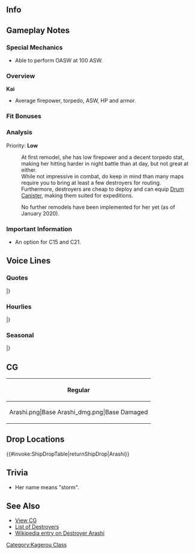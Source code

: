 ==Info==
{{KanmusuInfo|ID=254}}
{{KanmusuInfo|ID=254a}}

==Gameplay Notes==
===Special Mechanics===
* Able to perform OASW at 100 ASW.

===Overview===
'''Kai'''
* Average firepower, torpedo, ASW, HP and armor.  

===Fit Bonuses===
{{:{{BASEPAGENAME}}/Equipment Bonuses}}
{{clear}}

===Analysis===
Priority: '''Low'''

:At first remodel, she has low firepower and a decent torpedo stat, making her hitting harder in night battle than at day, but not great at either.
:While not impressive in combat, do keep in mind than many maps require you to bring at least a few destroyers for routing.
:Furthermore, destroyers are cheap to deploy and can equip [[Drum Canister]], making them suited for expeditions.

:No further remodels have been implemented for her yet (as of January 2020).

===Important Information===
* An option for C15 and C21.

==Voice Lines==
===Quotes===
{{ShipquoteHeader}}
{{ShipquoteKai
|scenario = Introduction
|origin = や、陽炎型駆逐艦十六番艦嵐だ！司令、よろしくな！会えて嬉しいぜ！
|translation = Yo! I'm 16th ship of the Kagerou-class destroyers, Arashi! Please take care of me! Nice to meet you!
|audio = Arashi-Intro.mp3
}}
{{ShipquoteKai
|scenario = Introduction
|kai = yes
|origin = よ、陽炎型駆逐艦十六番艦嵐だ！司令、さあ嵐を……巻き起こそうぜ！
|translation = Yo, I'm 16th ship of the Kagerou-class destroyers, Arashi! Come on, Commander... leave everything to me!
|audio = ArashiKai-Intro.mp3
}}
{{ShipquoteKai
|scenario = Library
|origin = 陽炎型駆逐艦十六番艦、嵐だ。第四駆逐隊を編成して、四水戦で活躍したぜ。
ミッドウェーでは、南雲機動部隊の護りについたんだ。その後も最前線を縦横無尽に駆け抜けて……
最期の時は、暗い海での前線の輸送作戦。僚艦の萩風と一緒さ。 嵐、そして四駆の仲間たち……覚えていてくれよな。頼むぜ。
|translation = I'm the 16th ship of the Kagerou-class destroyers, Arashi. As part of the 4th Destroyer Division, I was active in DesRon4.<ref>DesRon4 is the 4th Torpedo Squadron under Naka.</ref>
During Midway, I was protecting the Nagumo Task Force. Followed by breaking through the front line... My last moment was on that dark sea at the front line of a transport mission. Together with my sister-ship Hagikaze. Please don't forget me... and the rest of DesDiv4.<ref>The rest being: Nowaki, Hagikaze and Maikaze.</ref> I'm counting on you.
|audio = Arashi-Library.mp3
}}
{{ShipquoteKai
|scenario = Secretary 1
|origin = 俺かい？よし、任せろ！
|translation = Me? You got it, let's go!
|audio = Arashi-Sec1.mp3
}}
{{ShipquoteKai
|scenario = Secretary 2
|origin = ん？司令どうした？寂しいのか？まさかな、うふふ
|translation = Hmmm? What is it, Commander? You're lonely? You can't be. Hehe~
|audio = Arashi-Sec2.mp3
}}
{{ShipquoteKai
|scenario = Secretary 3
|origin = はぎぃやめなって！くすぐったいから！おほっ！…お、おお…？って司令かよ！
|translation = Hagi~ no, stop that! I'm ticklish! ... Oh, oh oh...? It's you, Commander!
|audio = Arashi-Sec3.mp3
}}
{{ShipquoteKai
|scenario = Secretary Idle
|origin = さぁ…何か退屈してきたぞー…体がなまってきたぞー…司令は何しとんじゃ。お、なんか忙しそうだな。すこし、待ってやるか。
|translation = Now...what should I do to relieve this boredom... I'll go soft... What to do, Commander. Oh, you're busy. I'll go wait a while then.
|audio = Arashi-SecIdle.mp3
}}
{{ShipquoteKai
|scenario = Wedding
|origin = んだよ、司令。嵐を呼んだか？萩の間違いなんじゃねぇの？…あ、俺でいいの？…そ、そっか。　何だよ改まって、照れるじゃんか！…え、これを指に…。へっ…えへへっ。な、何か、ガラじゃねぇけど…でも、サンキューな。…あったかいぜ。
|translation = Whatup, Commander. You called? You're not mistaking me for Hagi? ...Ah, you're fine with me? ...Tha... that so. What are you being so stiff for, you're making me blush! ...Eh, this ring... He~... Ehehe~. It doesn't really fit me... but thanks ...It's really warm.
|audio = Arashi-Wedding.mp3
}}
{{ShipquoteKai
|scenario = Secretary (Married)
|origin = 何だよ司令、疲れてるのかい？へっ、らしくねぇじゃん。いいよ、少し休んだら？俺が膝枕貸してやんぜ。ほら来なって。いいんだよ、たまには休んだって…な？
|translation = What's wrong, Commander, are you tired? He~ That's not like you. Alrighty then, do you want to take a break? I'll let you use my lap as a pillow. Come on. It's fine to take a break once in a while you know?
|audio = Arashi-SecMarried.mp3
}}
{{ShipquoteKai
|scenario = Player's Score
|origin = お、情報を見るのかい？大事大事♪いい事さ。ほらよ。
|translation = Oh, you want to see the information? It's very important♪ Here you go.
|audio = Arashi-PlayerScore.mp3
}}
{{ShipquoteKai
|scenario = Joining the Fleet
|origin = 第四駆逐隊、旗艦嵐、出るぜ！皆、ついてきな！
|translation =4th Destroyer Division, flagship Arashi, setting off! Everyone follow me! 
|audio = Arashi-JoinFleet.mp3
}}
{{ShipquoteKai
|scenario = Joining the Fleet
|kai = yes
|origin = 第四駆逐隊旗艦嵐、出るぜ！皆、ガツンと行こうぜ！
|translation = 4th Destroyer Division, flagship Arashi, setting off! Let's go with a bang everyone!
|audio = ArashiKai-JoinFleet.mp3
}}
{{ShipquoteKai
|scenario = Equipment 1
|origin = いいねぇ、みなぎるなぁ。サンキュー！
|translation =This is nice~ I'm overwhelmed~. Thanks~! 
|audio = Arashi-Equip1.mp3
}}
{{ShipquoteKai
|scenario = Equipment 2
|origin =ああ。ナメた潜水艦はぶっ飛ばさねぇとな。爆雷は頼むぜ。 
|translation = Ah, I'll beat up those cheeky subs. Please give me a depth charge.<ref>A convoy she was escorting had to abort the mission twice because of attacks from US submarines.</ref>
|audio = Arashi-Equip2.mp3
}}
{{ShipquoteKai
|scenario = Equipment 3
|origin = やるなぁ。いいぜ！
|translation = That's more like it. This is good!
|audio = Arashi-Equip3.mp3
}}
{{ShipquoteKai
|scenario = Supply
|origin = お、ありがたい。サンキューな。
|translation = Oh, I'm grateful. Thanks.
|audio = Arashi-Supply.mp3
}}
{{ShipquoteKai
|scenario = Docking (Minor Damage)
|origin = ひとっ風呂浴びるぜ。いいだろ？
|translation = I'll hit the baths now. Is that OK?
|audio = Arashi-DockMinor.mp3
}}
{{ShipquoteKai
|scenario = Docking (Minor Damage)
|kai = yes
|origin = 萩？…萩！呼んだか？…気のせい、か。
|translation = Hagi? ...Hagi! You called? ...Must have been my imagination.
|audio = ArashiKai-DockMinor.mp3
}}
{{ShipquoteKai
|scenario = Docking (Major Damage)
|origin = かぁーっ、傷に染みるねぇ。風呂は心の洗濯だな。司令も入るかい？
|translation = Gah, my wounds sting. Baths wash the mind clean too. Do you want to get in Commander?
|audio = Arashi-DockMajor.mp3
}}
{{ShipquoteKai
|scenario = Construction
|origin = ああ、なんか新しいの、出来たってさ。
|translation = Ah, it looks like something new has just been finished
|audio = Arashi-Construction.mp3
}}
{{ShipquoteKai
|scenario = Returning from Sortie
|origin = 作戦完了。艦隊戻ったぜ！
|translation = Operation over. The fleet has returned!
|audio = Arashi-SortieReturn.mp3
}}
{{ShipquoteKai
|scenario = Starting a Sortie
|origin = 陽炎型駆逐艦、嵐のお出ましだ。さぁ…嵐巻き起こしてやるぜ！見てなぁ！
|translation = Kagerou-class destroyer, Arashi, heading out. Ah... just leave it all up to me! Just watch me!
|audio = Arashi-Sortie.mp3
}}
{{ShipquoteKai
|scenario = Starting a Battle
|origin = 敵艦発見！合戦準備！撃ち方―…はじめ！
|translation = Enemy spotted! Battle stations! Ready, aim... fire!
|audio = Arashi-BattleStart.mp3
}}
{{ShipquoteKai
|scenario = Attack
|origin = さあ、やってやるぜ！嵐、巻き起こせ！
|translation = Right, let's get started! I'll tear this place up!
|audio = Arashi-Attack.mp3
}}
{{ShipquoteKai
|scenario = Night Battle Attack 
|origin = 天下の第四駆逐隊、まかり通る！
|translation = The greatest 4th Destroyer Division, won't let you get away!
|audio = Arashi-NightAttack.mp3
}}
{{ShipquoteKai
|scenario = Night Battle
|origin = さーて夜戦だ…慎重に大胆に…突入だ！
|translation = Right, it's time for night battle... whether carefully or brashly... charge ahead!
|audio = Arashi-NightBattle.mp3
}}
{{ShipquoteKai
|scenario = MVP
|origin = へっへーん。巻き起こした嵐、しっかり目に焼き付けたか？うん、司令とみんなのおかげさ。
|translation = Hehen~ Did you burn my meteoric image into your eyes? Yup, thanks for the work Commander, everyone.
|audio = Arashi-MVP.mp3
}}
{{ShipquoteKai
|scenario = Minor Damage 1
|origin = ぐあぁっ！チッ、どこからだ！
|translation = Gaah! Tch, where was that from!
|audio = Arashi-MinorDamage1.mp3
}}
{{ShipquoteKai
|scenario = Minor Damage 2
|origin = なっ…なんだなんだ！？敵はどこだ！
|translation = Wh... what what!? Where is the enemy!
|audio = Arashi-MinorDamage2.mp3
}}
{{ShipquoteKai
|scenario = Major Damage
|origin = ちぃっ！なんだよ好き放題やりやがって…だがな…まだ沈まねぇよ！
|translation = Tch! What are you doing as you please... but... I won't sink!
|audio = Arashi-MajorDamage.mp3
}}
{{ShipquoteKai
|scenario = Sunk
|origin = 俺…沈むのか…。萩…また一緒だな…。時雨…あとは…頼んだぜ…
|translation = I'm... sinking huh. Hagi... I'm coming to meet you... Shigure... I leave... everything to you...<ref>Shigure was the sole survivor of the engagement in which she sank.</ref>
|audio = Arashi-Sinking.mp3
}}
|} <references/>

{{clear}}

===Hourlies===
{{ShipquoteHeader | type = hourly}}
{{ShipquoteKai
|scenario = 00:00 
|origin = あー、司令、なんだ、その、今日は、この嵐が秘書艦を担当してやるぜ。おお、時報も任せておけ。今、ちょうど深夜零時だ、ああ。
|translation = Ah, Commander, whatup. Today, I'll be the secretary ship. Oh, leave the time announcements to me. It's midnight now~
|audio = ArashiKai-0000.mp3
}}
{{ShipquoteKai
|scenario = 01:00 
|origin = マルヒトマルマルだぞ、司令。夜は…夜はちびっと緊張するな。ちびっと…なあ？
|translation = It's 0100, Commander. The night... the night makes me a bit nervous. Just a bit... right?
|audio = ArashiKai-0100.mp3
}}
{{ShipquoteKai
|scenario = 02:00 
|origin = マルフタマルマルになったぞ、司令。なんだ、資料を読んでいるのか？暗いとこで本読むと、目が悪くなるぞ。この、探照灯で…
|translation = It's now 0200, Commander. What's this, you're reading documents? Reading things in dark places will ruin your eyes you know. Here, have this searchlight...
|audio = ArashiKai-0200.mp3
}}
{{ShipquoteKai
|scenario = 03:00 
|origin = マルサンマルマルだ、司令。あー…夜は、なんか落ち着かねえな。
|translation = It's 0300, Commander. Ah... somehow, I can't settle down at night.
|audio = ArashiKai-0300.mp3
}}
{{ShipquoteKai
|scenario = 04:00 
|origin = マルヨンマルマルだぞ。夜中は、なんかやだよな。あ、そうでもない？そうか…司令はすげーなあ、川内さんの仲間だなあ…
|translation = It's 0400. I don't like the dead of the night. Ah, you don't feel the same? I see... You're amazing, Commander. You're just like Sendai-san...
|audio = ArashiKai-0400.mp3
}}
{{ShipquoteKai
|scenario = 05:00 
|origin = マルゴーマルマル！よーやく朝だあ、朝！やったー！朝だー！司令、朝だぞー！
|translation = 0500! It's almost morning you know! Woohoo! Morning~! Commander, it's morning you know!
|audio = ArashiKai-0500.mp3
}}
{{ShipquoteKai
|scenario = 06:00 
|origin = マルロクマルマルだ！艦隊、総員起こし！司令、次は飯だな！さあ早く朝飯をつくってくれ！…え？俺？…俺ぇ！？
|translation = It's 0600! Fleet, all hands assemble! Breakfast is next, Commander! Come on, hurry up and make breakfast! ...Eh? Me? ... Me!?
|audio = ArashiKai-0600.mp3
}}
{{ShipquoteKai
|scenario = 07:00 
|origin = マルナナ、マルマルだ。萩にやり方聞いて、今やってっけどさあ…食えるモンになっかなー…？あ、一応味噌汁と麦飯、あと干物な！
|translation = It's 0700. I asked Hagi how to do it. Even if I did it... it's still fine to eat right...? Ah, first up is miso soup then barley rice and finally dried fish!
|audio = ArashiKai-0700.mp3
}}
{{ShipquoteKai
|scenario = 08:00 
|origin = マルハチマルマル。どうだった、俺の飯…あっ食えた？意外とうまい？そ、そうだろ、当然さ！第四駆逐隊舐めんなよ、へ、へへへへへ、へへっ！
|translation = 0800. How was my food? Surprisingly good? Is... is that so... Of course it is! Don't underestimate the 4th Destroyer Squadron! Hehehehehehehe~!
|audio = ArashiKai-0800.mp3
}}
{{ShipquoteKai
|scenario = 09:00 
|origin = マルキューマルマルだ。司令、よーし、第四駆逐隊、集合だ！いいかみんな、夜でも負けない特訓を開始する。まずこの…
|translation = It's 0900. Alright, Commander; 4th Destroyer Division assemble! Listen up, we're going to have some special training to not lose at night. First off...
|audio = ArashiKai-0900.mp3
}}
{{ShipquoteKai
|scenario = 10:00 
|origin = ヒトマルマルマルだぞ司令。我が四駆も、めきめきと練度が上がっている。ああ、前線もいつでもオーケーだ。任せろ！
|translation = It's 1000, Commander. We, DesRon4, have made great progress with our skills. Ah, sending us to the front line is totally OK. Leave it to us!
|audio = ArashiKai-1000.mp3
}}
{{ShipquoteKai
|scenario = 11:00 
|origin = ヒトヒトマルマルだ。…おお、水雷戦隊で出撃か。オーケー、旗艦は誰だ！？那珂さんか？まさか神通さん？…え、えぇ！？川内さん！？
|translation = It's 1100 ...Oh, the torpedo squadron is sortieing. OK, who is the flagship!? Naka-san? It can't be Jintsuu-san? ...Eh, eh!? Sendai-san!?
|audio = ArashiKai-1100.mp3
}}
{{ShipquoteKai
|scenario = 12:00 
|origin = ヒトフータマルマール！なあ司令、昼はがっつりとしたカレーにしようぜ！今日間宮さんとこ、足柄さんはいってるってー！行こうぜ！
|translation = 1200! Hey Commander, let's have a big helping of curry for lunch! Ashigara-san told me that it's on Mamiya's menu today! Let's go!
|audio = ArashiKai-1200.mp3
}}
{{ShipquoteKai
|scenario = 13:00 
|origin = ヒトサンマルマル。やー、いいねえ。カツカレーいいよお！あれはいいもんだ。これで勝つ！って気がすんねー。はぁー…食った食った！
|translation = 1300. Man~ pork cutlet curry is great! It really is great. It makes you feel like "Now you'll win!". Haaa~ eat up!
|audio = ArashiKai-1300.mp3
}}
{{ShipquoteKai
|scenario = 14:00 
|origin = ヒトヨンマル…おお、のわっち！元気でやってっかー？おう、俺の方はばっちりさ。司令との相性だって…なあ司令？あれっ、いない！
|translation = 140... Oh, Nowacchi! Are you feeling good? Ou, I'm feeling great. My compatibility with the commander you say... Hey Commander? Huh, he's gone!
|audio = ArashiKai-1400.mp3
}}
{{ShipquoteKai
|scenario = 15:00 
|origin = ヒトゴーマルマルだぜ、司令。ああ、一航戦の最期の話か。…嫌なもんだぜ、負け戦ってのは。いつだって…嫌なもんさ。
|translation = It's 1500, Commander. Ah, the story of the 1st Carrier Division's final moments. ...It's unpleasant, it was a losing battle after all. That's why... it's unpleasant.<ref>She was part of the escort for Akagi and Kaga at Midway.</ref>
|audio = ArashiKai-1500.mp3
}}
{{ShipquoteKai
|scenario = 16:00 
|origin = ヒトロクマルマ…あ、翔鶴さん！お疲れっす！はい、元気してますよ！また、一緒に出撃したいっすね！はい！楽しみにしてます！
|translation = 160... Ah, Shoukaku-san! Thanks for your work! Yes, I'm fine thanks! Let's sortie together again sometime! Yes! I'll be looking forward to it!
|audio = ArashiKai-1600.mp3
}}
{{ShipquoteKai
|scenario = 17:00 
|origin =ヒトナナマルマルだぜ、司令。夕焼け綺麗だよな…あれ、夕焼けボケっとみてたら、なんか、泣けてきた。あ、あれ？ 
|translation = It's 1700, Commander. The sunset is beautiful... Huh, I'm just looking at the sunset but somehow tears are flowing. Hu...huh?
|audio = ArashiKai-1700.mp3
}}
{{ShipquoteKai
|scenario = 18:00 
|origin = ヒトハチーマルマルッ。司令、夕飯どうする？俺、また作ってみようか？このレシピ見てさ。えっと…ふう、か、でん、ぴ…ん、ふ？ふ、はて…
|translation = 1800. What do you want for dinner, Commander? You want me to make something again? Let me see the recipe. Erm... fuu, ka, den, pin, fu? Fu, let's see...
|audio = ArashiKai-1800.mp3
}}
{{ShipquoteKai
|scenario = 19:00 
|origin = ヒトキュウマルマ…おお、陽炎ねえ！え、差し入れ？ふんふん。あっ、なんかいい匂いだ！いいのか？助かる！司令、食べ物、キター！
|translation = 190... Oh, Kagerou-nee! Eh, some food? Funfun~ Ah, it smells really good! Is this alright? You saved me! The food is here, Commander!
|audio = ArashiKai-1900.mp3
}}
{{ShipquoteKai
|scenario = 20:00 
|origin = フタマルマルマル。陽炎ねえの差し入れ、汁だな。クラムチャウダー…だって。…うん、うん…麦飯にも意外と合うよなー。…うまいぜ！飯が進むよ！
|translation = 2000. Kagerou-nee's meal was really liquid huh. It's because it was clam chowder... Yup, yup... the barely rice was surprisingly complimentary... It's delicious! Let's keep eating!
|audio = ArashiKai-2000.mp3
}}
{{ShipquoteKai
|scenario = 21:00 
|origin = フタヒトマルマル…なーんかこの時間、嫌な予感すんだよなあ…はっ、川内さん！えっ、はっ、はい！夜の出撃っすね、お供します…
|translation = 2100. This time somehow gives me a bad feeling... Sigh... Sendai-san! Eh... Ye... yes! A night sortie right. I'll accompany you.<ref>The final transport fleet she was part off knew they were going to encounter USN ships in [https://en.wikipedia.org/wiki/Battle_of_Vella_Gulf Vella Gulf]</ref>
|audio = ArashiKai-2100.mp3
}}
{{ShipquoteKai
|scenario = 22:00 
|origin = フタフタマルマル。警戒を厳に…えっ、時雨何か言った？てっ敵！？回避！回避！体制を立て直して反撃だ！ちっくしょー！
|translation = 2300. Keep your eyes open... Eh, what did you say Shigure? Enemies!? Evade! Evade! Reform the lines to counterattack! Goddamnit!<ref>The USN ships that were stalking the transport fleet launched their attack around this time.</ref>
|audio = ArashiKai-2200.mp3
}}
{{ShipquoteKai
|scenario = 23:00 
|origin = フタサンマルマル。戻ったぜ、足はついてるぜ、一応な。な、なんだよ！泣かなくたっていいだろう司令。なんだよ、ったく…
|translation = 2300. We're back... my legs are still attached... for now. Wh... what! It's good that I didn't cry, Commander? Whatever, geez...
|audio = ArashiKai-2300.mp3
}}
|} <references/>

{{clear}}

===Seasonal===
{{SeasonalHeaderOld}}
{{SeasonalQuote
|scenario = [[Seasonal/Christmas_2015|Christmas 2015]]
|origin = メリークリスマス、司令。四駆のみんなからプレゼントがあるんだぜ。いいか、みんな？せいの…うわ！！あぁ…怒ってる…
|translation =	Merry Christmas, Commander. All of us in DesDiv4 have a present for you. Alright, everyone? One, two… Rawr!! Ah… he’s angry…
|audio = Arashi_Christmas_2015_Sec1.ogg
|notes =
}}
{{SeasonalQuote
|scenario = [[Seasonal/End_of_Year_2015|End of Year 2015]]
|origin = 時雨…皆何やっているの？大掃除？そかそか。えぇ、俺もやるの？まじかよ…
|translation = Shigure… What’s everyone up to? Spring cleaning? I see, I see. Eh, I have to do it too? Seriousy…
|audio = Arashi_Year_End_2015_Sec1.ogg
|notes = 
}}
{{SeasonalQuote
|scenario = [[Seasonal/New_Year_2016|New Year 2016]]
|origin = 司令、新年あけおめだ。今年も俺や四駆のみんなをよろしく頼むぜ。さあ、ばーと繰り出そうぜ！はぎ、のわっち、まい、行くぞ！
|translation =	Happy New Year, Commander. Take care of us in DesDiv4 again this year. Now, let’s set off with a bang! Hagi, Nowacchi, Mai; let’s go!
|audio = Arashi_New_Year_2016_Sec1.ogg
|notes = 
}}
{{SeasonalQuote
|scenario = [[Seasonal/Setsubun_2016|Setsubun 2016]]
|origin = 鬼は～外ッ！ 福は～内ッ！ 今年の鬼役は誰だぁ？ え？ あぁ～…川内さん？ あぁ、投げにくいなぁ。まぁ、いっか。トリャ～～！
|translation =	Demon, begone~! Fortune, welcome~! Who is playing the Oni this year? Eh? Ah… Sendai-san? Ah, it’s hard to throw now. Oh well. Take thiiiissss!
|audio = Arashi_Setsubun_2016_Sec1.ogg
|notes = 
}}
{{SeasonalQuote
|scenario = [[Seasonal/Valentine%27s_Day_2016|Valentine’s Day 2016]]
|origin = し、司令さ、これ、あげるよ。ん…まぁ、たいしたもんじゃないんで。あんま気にすんな。
|translation =	Th-this is for you, Commander. Mmm… Well, it’s no big deal. Don’t dwell on it.
|audio = Arashi_Valentine_Sec2.ogg
|notes = Secretary 1
}}
{{SeasonalQuote
|scenario = [[Seasonal/Valentine%27s_Day_2016|Valentine’s Day 2016]]
|origin = 司令、さっきあげた包み、開けた？あぁ…まだ？…そう…いや、別に良いんだ。別に…
|translation =	Did you open the gift I gave you, Commander? Ah… You haven’t? …I see… No, it’s nothing. Nothing at all…
|audio = Arashi_Valentine_Sec1.ogg
|notes = Secretary 2
}}
{{SeasonalQuote
|scenario = [[Seasonal/White_Day_2016|White Day 2016]]
|origin = これ、なに…？えぇ…チョコのお返し…マジで！？か、返してって言われても返さないよ？
|translation =	What’s this…? Eh, in return for the chocolates… Seriously!? I-I won’t give it back if you ask, you know?
|audio = Arashi_White_Day_2016.ogg
|notes = 
}}
{{SeasonalQuote
|scenario = [[Seasonal/Coming_of_Spring_2016|Spring 2016]]
|origin = やったぜ、春だ！この季節、なんかいいよなぁ。花見に行こう。四駆のみんなを誘ってさぁ。
|translation =	Alright, it’s spring! This season feels kinda good. Let’s go cherry blossom viewing. We’ll invitie everyone in DesDiv4.
|audio = Arashi_Spring_2016_Sec1.mp3
|notes = 
}}
{{SeasonalQuote
|scenario = [[Seasonal/Third_Anniversary|3rd Anniversary]]
|origin = 嵐を巻き起こして、俺たちついに三周年かよ。マジか…司令、みんな、サンキュな。
|translation = A storm is brewing, it’s our 3rd Anniversary. Seriously… Commander, everyone; thank you.
|audio = Arashi_3rd_Anniversary_Sec1.mp3
|notes = 
}}
{{SeasonalQuote
|scenario = [[Seasonal/Rainy_Season_2016|Rainy Season 2016]]
|origin = やややぁ、また雨じゃんか。どうも雨が続くと、体の調子がおかしくなるよ。司令は平気か？
|translation =	Awww, it’s raining again. When the rain keeps falling I start to feel weird. Are you fine, Commander?
|audio = Arashi_Rainy_Season_2016_Sec1.mp3
|notes = 
}}
{{SeasonalQuote
|scenario = [[Seasonal/Early_Summer_2016|Early Summer 2016]]
|origin = おう、舞なんか元気だな。えぇ、のわっちと水着買いに行くの？ふーん…
|translation =	Oh, you’re looking kinda happy, Mai. Eh, you’re going swimsuit shopping with Nowacchi? Hmmm…
|audio = Arashi_Early_Summer_Sec1_2016.ogg
|notes = 
}}
{{SeasonalQuote
|scenario = [[Seasonal/Summer_2016|Midsummer 2016]]
|origin = 萩、なになに？えぇ、水着で、浜辺へ？いいよ、俺はそういうのは…司令も、行くんだ？
|translation =	What is it, Hagi? Eh, going to the beach in swimsuits? I’m fine, that’s something I… Is the Commander coming too?
|audio = Arashi_Sec1_Midsummer_2016.ogg
|notes = 
}}
{{SeasonalQuote
|scenario = [[Seasonal/Autumn_2016|Autumn 2016]]
|origin = よーし！夏の夜を乗り切ったぞぉ！これでもう大丈夫だ！時雨、川内さん、俺は勝ったぞぉ！
|translation =	Alriiiiight! I’ve gotten through summer! I’ll be fine now! Shigure, Sendai-san; I won!
|audio = Arashi_Autumn_2016_Sec1.mp3
|notes = 
}}
{{SeasonalQuote
|scenario = [[Seasonal/Saury_2016|Saury Festival 2016]]
|origin = なんか…みんな探照灯と三式、磨いてな。どうしたんだ？何が始まるんだ？
|translation =	Everyone is kinda… shining brightly with searchlights and Type 3s. What’s going on? What are you going to do?
|audio = Arashi_Sec1_Saury_2016.mp3
|notes = 
}}
{{SeasonalQuote
|scenario = [[Seasonal/Autumn_2016|Autumn 2016]]
|origin = へっくしょんっ！うぅ、いきなり寒くなってきたなぁ。司令、風邪移したろ？へっくしょんっ！
|translation =	*Hachoo*! Urgh, it’s gotten cold all of a sudden. Did you give me a cold, Commander? *Hachoo*!
|audio = Arashi_Late_Autumn_2017_Sec1.mp3
|notes = 
}}
{{SeasonalQuote
|scenario = [[Seasonal/Fourth_Anniversary|4th Anniversary]]
|origin = 俺たち遂に四周年か…すげぇ。嵐、巻き起こしちまったな。
|translation =	It’s our 4th Anniversary… Woow. I’m all excited now.
|audio = Arashi_4th_Anniversary_Sec1_2017.mp3
|notes = 
}}
{{SeasonalQuote
|scenario = [[Seasonal/Fifth_Anniversary|5th Anniversary]]
|origin = 司令、おめでとう。今日は俺たちの、特別な日じゃないか？俺もちびっと嬉しいぜ。
|translation =	Congratulations, Commander. Today is our special day right? I’m kinda happy too.
|audio = Arashi_5th_Anniversary_Sec1.mp3
|notes = 
}}
|}<references/>

{{clear}}

==CG==
{| class="mw-collapsible mw-collapsed wikitable" style="width: 100%;"
!Regular
|-
|<gallery>
Arashi.png|Base
Arashi_dmg.png|Base Damaged
</gallery>
|}

==Drop Locations==
{{#invoke:ShipDropTable|returnShipDrop|Arashi}}

==Trivia==
*Her name means "storm".

==See Also==
*[[{{PAGENAMEE}}/Gallery|View {{PAGENAME}}  CG]]
*[[EliteDD|List of Destroyers]]
*[[wikipedia:Japanese_destroyer_Arashi|Wikipedia entry on Destroyer Arashi]]
[[Category:Kagerou Class]]
{{shiplist}}